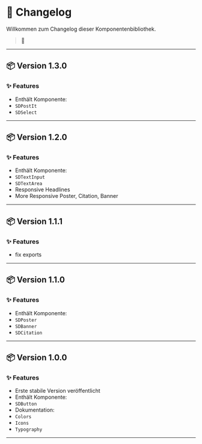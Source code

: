
<Meta title="📦 Changelog" />

# 📝 Changelog

Willkommen zum Changelog dieser Komponentenbibliothek.

> 📘

---

## 📦 Version 1.3.0

### ✨ Features

- Enthält Komponente:
- `SDPostIt`
- `SDSelect`

---

## 📦 Version 1.2.0

### ✨ Features

- Enthält Komponente:
- `SDTextInput`
- `SDTextArea`
- Responsive Headlines
- More Responsive Poster, Citation, Banner

---

## 📦 Version 1.1.1

### ✨ Features

- fix exports

---

## 📦 Version 1.1.0

### ✨ Features

- Enthält Komponente:
- `SDPoster`
- `SDBanner`
- `SDCitation`

---

## 📦 Version 1.0.0

### ✨ Features

- Erste stabile Version veröffentlicht
- Enthält Komponente:
- `SDButton`
- Dokumentation:
- `Colors`
- `Icons`
- `Typography`

---